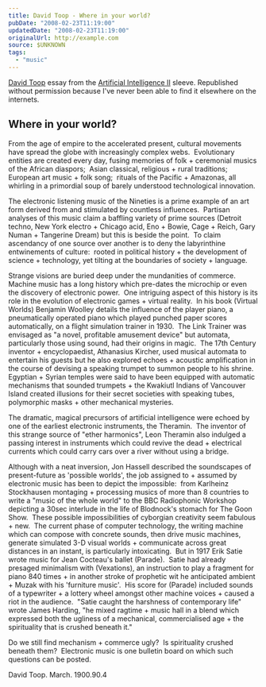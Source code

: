 ```yaml
---
title: David Toop - Where in your world?
pubDate: "2008-02-23T11:19:00"
updatedDate: "2008-02-23T11:19:00"
originalUrl: http://example.com
source: $UNKNOWN
tags:
  - "music"
---
```


[David Toop](http://www.davidtoop.com/) essay from the [Artificial Intelligence II](http://en.wikipedia.org/wiki/Artificial_Intelligence_%28series%29) sleeve. Republished without permission because I've never been able to find it elsewhere on the internets.

## Where in your world?

From the age of empire to the accelerated present, cultural movements have spread the globe with increasingly complex webs.  Evolutionary entities are created every day, fusing memories of folk + ceremonial musics of the African diaspors;  Asian classical, religious + rural traditions;  European art music + folk song;  rituals of the Pacific + Amazonas, all whirling in a primordial soup of barely understood technological innovation.

The electronic listening music of the Nineties is a prime example of an art form derived from and stimulated by countless influences.  Partisan analyses of this music claim a baffling variety of prime sources (Detroit techno, New York electro + Chicago acid, Eno + Bowie, Cage + Reich, Gary Numan + Tangerine Dream) but this is beside the point.  To claim ascendancy of one source over another is to deny the labyrinthine entwinements of culture:  rooted in political history + the development of science + technology, yet tilting at the boundaries of society + language.

Strange visions are buried deep under the mundanities of commerce.  Machine music has a long history which pre-dates the microchip or even the discovery of electronic power.  One intriguing aspect of this history is its role in the evolution of electronic games + virtual reality.  In his book (Virtual Worlds) Benjamin Woolley details the influence of the player piano, a pneumatically operated piano which played punched paper scores automatically, on a flight simulation trainer in 1930.  The Link Trainer was envisaged as "a novel, profitable amusement device" but automata, particularly those using sound, had their origins in magic.  The 17th Century inventor + encyclopaedist, Athanasius Kircher, used musical automata to entertain his guests but he also explored echoes + acoustic amplification in the course of devising a speaking trumpet to summon people to his shrine.  Egyptian + Syrian temples were said to have been equipped with automatic mechanisms that sounded trumpets + the Kwakiutl Indians of Vancouver Island created illusions for their secret societies with speaking tubes, polymorphic masks + other mechanical mysteries.

The dramatic, magical precursors of artificial intelligence were echoed by one of the earliest electronic instruments, the Theramin.  The inventor of this strange source of "ether harmonics", Leon Theramin also indulged a passing interest in instruments which could revive the dead + electrical currents which could carry cars over a river without using a bridge.

Although with a neat inversion, Jon Hassell described the soundscapes of present-future as 'possible worlds', the job assigned to + assumed by electronic music has been to depict the impossible:  from Karlheinz Stockhausen montaging + processing musics of more than 8 countries to write a "music of the whole world" to the BBC Radiophonic Workshop depicting a 30sec interlude in the life of Blodnock's stomach for The Goon Show.  These possible impossibilities of cyborgian creativity seem fabulous + new.  The current phase of computer technology, the writing machine which can compose with concrete sounds, then drive music machines, generate simulated 3-D visual worlds + communicate across great distances in an instant, is particularly intoxicating.  But in 1917 Erik Satie wrote music for Jean Cocteau's ballet (Parade).  Satie had already presaged minimalism with (Vexations), an instruction to play a fragment for piano 840 times + in another stroke of prophetic wit he anticipated ambient + Muzak with his 'furniture music'.  His score for (Parade) included sounds of a typewriter + a lottery wheel amongst other machine voices + caused a riot in the audience.  "Satie caught the harshness of contemporary life" wrote James Harding, "he mixed ragtime + music hall in a blend which expressed both the ugliness of a mechanical, commercialised age + the spirituality that is crushed beneath it."

Do we still find mechanism + commerce ugly?  Is spirituality crushed beneath them?  Electronic music is one bulletin board on which such questions can be posted.

David Toop. March. 1900.90.4
